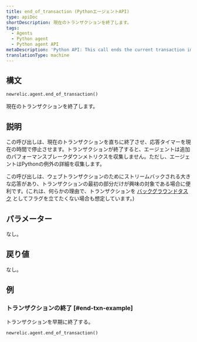 ```yaml
---
title: end_of_transaction (PythonエージェントAPI)
type: apiDoc
shortDescription: 現在のトランザクションを終了します。
tags:
  - Agents
  - Python agent
  - Python agent API
metaDescription: 'Python API: This call ends the current transaction immediately.'
translationType: machine
---
```


## 構文

```py
newrelic.agent.end_of_transaction()
```

現在のトランザクションを終了します。

## 説明

この呼び出しは、現在のトランザクションを直ちに終了させ、応答タイマーを現在の時間で停止させます。トランザクションが終了すると、エージェントは追加のパフォーマンスブレークダウンメトリクスを収集しません。ただし、エージェントはPythonの例外の詳細を収集します。

この呼び出しは、ウェブトランザクションのためにストリームバックされる大きな応答があり、トランザクションの最初の部分だけが興味の対象である場合に便利です。(これは、何らかの理由で、トランザクションを [バックグラウンドタスク](/docs/agents/python-agent/python-agent-api/set_background_task) としてフラグを立てたくない場合も想定しています。)

## パラメーター

なし。

## 戻り値

なし。

## 例

### トランザクションの終了 [#end-txn-example]

トランザクションを早期に終了する。

```py
newrelic.agent.end_of_transaction()
```